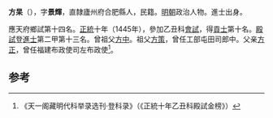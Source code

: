 '''方杲'''（{{bd|1421年||？}}），字'''景輝'''，直隸廬州府合肥縣人，民籍。[[明朝|明朝]]政治人物。進士出身。

應天府鄉試第十四名。[[正统_(年号)|正統]]十年（1445年），參加乙丑科[[會試|會試]]，得[[貢士|貢士]]第十名。[[殿試|殿試]]登[[進士|進士]]第二甲第十三名。曾祖父[[方中|方中]]。祖父[[方策|方策]]，曾任工部屯田司郎中。父亲[[方正|方正]]，曾任福建布政使司左布政使<ref>《天一阁藏明代科举录选刊·登科录》（《正統十年乙丑科殿試金榜》）</ref>。

==参考==
{{reflist}}
{{明朝人物小作品}}
{{正統十年乙丑科殿試金榜}}
{{DEFAULTSORT:Fang方}}